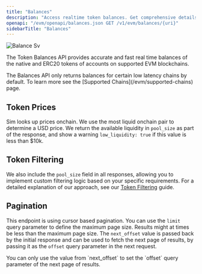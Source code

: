 ```yaml
---
title: "Balances"
description: "Access realtime token balances. Get comprehensive details about native and ERC20 tokens, including token metadata and USD valuations."
openapi: "/evm/openapi/balances.json GET /v1/evm/balances/{uri}"
sidebarTitle: "Balances"
---
```



![Balance Sv](/images/balance.svg)

The Token Balances API provides accurate and fast real time balances of the native and ERC20 tokens of accounts on supported EVM blockchains.

<Note>
  The Balances API only returns balances for certain low latency chains by default.
  To learn more see the [Supported Chains](/evm/supported-chains) page.
</Note>

<SupportedChains endpoint="balances" />

## Token Prices

Sim looks up prices onchain. We use the most liquid onchain pair to determine a USD price. We return the available liquidity in `pool_size` as part of the response, and show a warning `low_liquidity:	true` if this value is less than \$10k.

## Token Filtering

We also include the `pool_size` field in all responses, allowing you to implement custom filtering logic based on your specific requirements. For a detailed explanation of our approach, see our [Token Filtering](/token-filtering) guide.

## Pagination

This endpoint is using cursor based pagination. You can use the `limit` query parameter to define the maximum page size.
Results might at times be less than the maximum page size.
The `next_offset` value is passed back by the initial response and can be used to fetch the next page of results, by passing it as the `offset` query parameter in the next request.

<Warning>
  You can only use the value from `next_offset` to set the `offset` query parameter of the next page of results.
</Warning>

